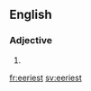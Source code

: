 ==English==

===Adjective===
{{head|en|adjective superlative form}}

# {{en-superlative of|eerie}}

[[fr:eeriest]]
[[sv:eeriest]]